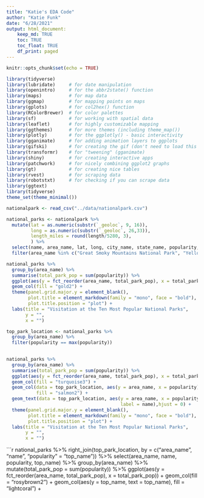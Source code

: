 ```yaml
---
title: "Katie's EDA Code"
author: "Katie Funk"
date: "6/28/2021"
output: html_document:
    keep_md: TRUE
    toc: TRUE
    toc_float: TRUE
    df_print: paged
---
```


```r
knitr::opts_chunk$set(echo = TRUE)
```

```r
library(tidyverse)     
library(lubridate)     # for date manipulation
library(openintro)     # for the abbr2state() function
library(maps)          # for map data
library(ggmap)         # for mapping points on maps
library(gplots)        # for col2hex() function
library(RColorBrewer)  # for color palettes
library(sf)            # for working with spatial data
library(leaflet)       # for highly customizable mapping
library(ggthemes)      # for more themes (including theme_map())
library(plotly)        # for the ggplotly() - basic interactivity
library(gganimate)     # for adding animation layers to ggplots
library(gifski)        # for creating the gif (don't need to load this library every time,but need it installed)
library(transformr)    # for "tweening" (gganimate)
library(shiny)         # for creating interactive apps
library(patchwork)     # for nicely combining ggplot2 graphs  
library(gt)            # for creating nice tables
library(rvest)         # for scraping data
library(robotstxt)     # for checking if you can scrape data
library(ggtext)
library(tidyverse)
theme_set(theme_minimal())
```

```r
nationalpark <- read_csv("../data/nationalpark.csv")
```


```r
national_parks <- nationalpark %>%
  mutate(lat = as.numeric(substr(`_geoloc`, 9, 16)), 
         long = as.numeric(substr(`_geoloc`, 26,33)), 
         length_miles = round(length/5280, 3), 
         ) %>%
  select(name, area_name, lat, long, city_name, state_name, popularity, length_miles, elevation_gain, difficulty_rating, route_type, visitor_usage, avg_rating, num_reviews, features, activities) %>%
  filter(area_name %in% c("Great Smoky Mountains National Park", "Yellowstone National Park", "Zion National Park", "Rocky Mountain National Park", "Grand Teton National Park", "Grand Canyon National Park", "Cuyahoga Valley National Park", "Acadia National Park", "Olympic National Park", "Joshua Tree National Park"))
```

```r
national_parks %>%
  group_by(area_name) %>%
  summarise(total_park_pop = sum(popularity)) %>%
  ggplot(aes(y = fct_reorder(area_name, total_park_pop), x = total_park_pop)) +
  geom_col(fill = "gold2") +
  theme(panel.grid.major.y = element_blank(),
        plot.title = element_markdown(family = "mono", face = "bold"),
        plot.title.position = "plot") +
  labs(title = "Visitation at the Ten Most Popular National Parks",
       y = "",
       x = "")
```

```r
top_park_location <- national_parks %>%
  group_by(area_name) %>%
  filter(popularity == max(popularity))
  

national_parks %>%
  group_by(area_name) %>%
  summarise(total_park_pop = sum(popularity)) %>%
  ggplot(aes(y = fct_reorder(area_name, total_park_pop), x = total_park_pop)) +
  geom_col(fill = "turquoise3") +
  geom_col(data = top_park_location, aes(y = area_name, x = popularity),
           fill = "salmon2") +
  geom_text(data = top_park_location, aes(y = area_name, x = popularity,
                                          label = name),hjust = 0) +
  theme(panel.grid.major.y = element_blank(),
        plot.title = element_markdown(family = "mono", face = "bold"),
        plot.title.position = "plot") +
  labs(title = "Visitation at the Ten Most Popular National Parks",
       y = "",
       x = "")
```

```r
national_parks %>%
  right_join(top_park_location, by = c("area_name", "name", "popularity" = "top_name")) %>%
  select(area_name, name, popularity, top_name) %>%
  group_by(area_name) %>%
  mutate(total_park_pop = sum(popularity)) %>%
  ggplot(aes(y = fct_reorder(area_name, total_park_pop), x = total_park_pop)) +
  geom_col(fill = "rosybrown2") +
  geom_col(aes(y = top_name, text = top_name),
           fill = "lightcoral") +
  





